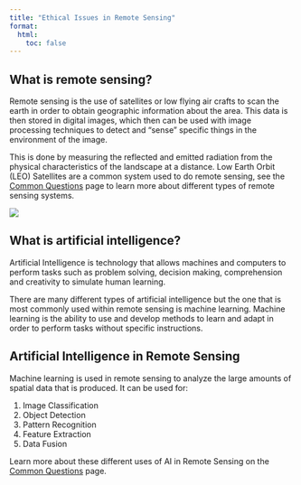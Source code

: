 ```yaml
---
title: "Ethical Issues in Remote Sensing"
format:
  html:
    toc: false
---
```


## What is remote sensing?

Remote sensing is the use of satellites or low flying air crafts to scan the earth in order to obtain geographic information about the area. This data is then stored in digital images, which then can be used with image processing techniques to detect and “sense” specific things in the environment of the image.

This is done by measuring the reflected and emitted radiation from the physical characteristics of the landscape at a distance. Low Earth Orbit (LEO) Satellites are a common system used to do remote sensing, see the [Common Questions](about.qmd) page to learn more about different types of remote sensing systems.

![](tabs/media/remotesensing.png)

## What is artificial intelligence?

Artificial Intelligence is technology that allows machines and computers to perform tasks such as problem solving, decision making, comprehension and creativity to simulate human learning.

There are many different types of artificial intelligence but the one that is most commonly used within remote sensing is machine learning. Machine learning is the ability to use and develop methods to learn and adapt in order to perform tasks without specific instructions.

## Artificial Intelligence in Remote Sensing

Machine learning is used in remote sensing to analyze the large amounts of spatial data that is produced. It can be used for:

1.  Image Classification
2.  Object Detection
3.  Pattern Recognition
4.  Feature Extraction
5.  Data Fusion

Learn more about these different uses of AI in Remote Sensing on the [Common Questions](about.qmd) page.
